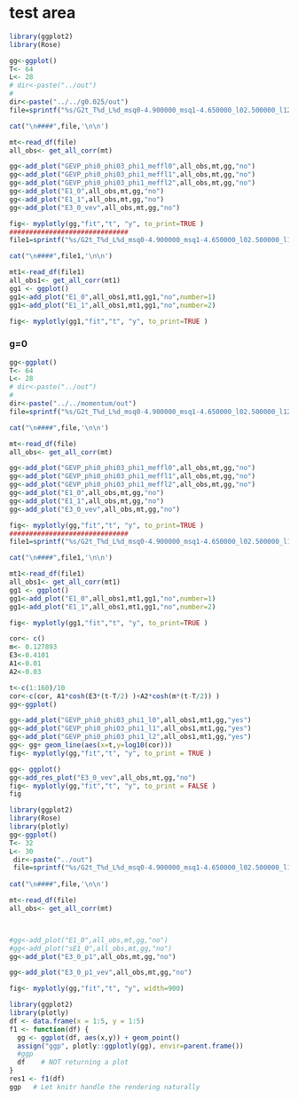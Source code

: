# test area



```r
library(ggplot2)
library(Rose)

gg<-ggplot()
T<- 64
L<- 28
# dir<-paste("../out")
# 
dir<-paste("../../g0.025/out")
file=sprintf("%s/G2t_T%d_L%d_msq0-4.900000_msq1-4.650000_l02.500000_l12.500000_mu5.000000_g0.025000_rep0_output",dir,T,L)

cat("\n####",file,'\n\n')

mt<-read_df(file)
all_obs<- get_all_corr(mt)

gg<-add_plot("GEVP_phi0_phi03_phi1_meffl0",all_obs,mt,gg,"no")
gg<-add_plot("GEVP_phi0_phi03_phi1_meffl1",all_obs,mt,gg,"no")
gg<-add_plot("GEVP_phi0_phi03_phi1_meffl2",all_obs,mt,gg,"no")
gg<-add_plot("E1_0",all_obs,mt,gg,"no")
gg<-add_plot("E1_1",all_obs,mt,gg,"no")
gg<-add_plot("E3_0_vev",all_obs,mt,gg,"no")

fig<- myplotly(gg,"fit","t", "y", to_print=TRUE )
##############################
file1=sprintf("%s/G2t_T%d_L%d_msq0-4.900000_msq1-4.650000_l02.500000_l12.500000_mu5.000000_g0.025000_rep0_meff_correlators",dir,T,L)

cat("\n####",file1,'\n\n')

mt1<-read_df(file1)
all_obs1<- get_all_corr(mt1)
gg1 <- ggplot()
gg1<-add_plot("E1_0",all_obs1,mt1,gg1,"no",number=1)
gg1<-add_plot("E1_1",all_obs1,mt1,gg1,"no",number=2)

fig<- myplotly(gg1,"fit","t", "y", to_print=TRUE )

```



### g=0

```r


gg<-ggplot()
T<- 64
L<- 28
# dir<-paste("../out")
# 
dir<-paste("../../momentum/out")
file=sprintf("%s/G2t_T%d_L%d_msq0-4.900000_msq1-4.650000_l02.500000_l12.500000_mu5.000000_g0.000000_rep0_output",dir,T,L)

cat("\n####",file,'\n\n')

mt<-read_df(file)
all_obs<- get_all_corr(mt)

gg<-add_plot("GEVP_phi0_phi03_phi1_meffl0",all_obs,mt,gg,"no")
gg<-add_plot("GEVP_phi0_phi03_phi1_meffl1",all_obs,mt,gg,"no")
gg<-add_plot("GEVP_phi0_phi03_phi1_meffl2",all_obs,mt,gg,"no")
gg<-add_plot("E1_0",all_obs,mt,gg,"no")
gg<-add_plot("E1_1",all_obs,mt,gg,"no")
gg<-add_plot("E3_0_vev",all_obs,mt,gg,"no")

fig<- myplotly(gg,"fit","t", "y", to_print=TRUE )
##############################
file1=sprintf("%s/G2t_T%d_L%d_msq0-4.900000_msq1-4.650000_l02.500000_l12.500000_mu5.000000_g0.000000_rep0_meff_correlators",dir,T,L)

cat("\n####",file1,'\n\n')

mt1<-read_df(file1)
all_obs1<- get_all_corr(mt1)
gg1 <- ggplot()
gg1<-add_plot("E1_0",all_obs1,mt1,gg1,"no",number=1)
gg1<-add_plot("E1_1",all_obs1,mt1,gg1,"no",number=2)

fig<- myplotly(gg1,"fit","t", "y", to_print=TRUE )

```

```r
cor<- c()
m<- 0.127893
E3<-0.4101
A1<-0.01
A2<-0.03

t<-c(1:160)/10
cor<-c(cor, A1*cosh(E3*(t-T/2) )+A2*cosh(m*(t-T/2)) )
gg<-ggplot()

gg<-add_plot("GEVP_phi0_phi03_phi1_l0",all_obs1,mt1,gg,"yes")
gg<-add_plot("GEVP_phi0_phi03_phi1_l1",all_obs1,mt1,gg,"yes")
gg<-add_plot("GEVP_phi0_phi03_phi1_l2",all_obs1,mt1,gg,"yes")
gg<- gg+ geom_line(aes(x=t,y=log10(cor)))
fig<- myplotly(gg,"fit","t", "y", to_print = TRUE )

```


```r
gg<- ggplot()
gg<-add_res_plot("E3_0_vev",all_obs,mt,gg,"no")
fig<- myplotly(gg,"fit","t", "y", to_print = FALSE )
fig
```



```r
library(ggplot2)
library(Rose)
library(plotly)
gg<-ggplot()
T<- 32
L<- 30
 dir<-paste("../out")
 file=sprintf("%s/G2t_T%d_L%d_msq0-4.900000_msq1-4.650000_l02.500000_l12.500000_mu5.000000_g0.000000_rep0_output",dir,T,L)
 
cat("\n####",file,'\n\n')

mt<-read_df(file)
all_obs<- get_all_corr(mt)



#gg<-add_plot("E1_0",all_obs,mt,gg,"no")
#gg<-add_plot("sE1_0",all_obs,mt,gg,"no")
gg<-add_plot("E3_0_p1",all_obs,mt,gg,"no")

gg<-add_plot("E3_0_p1_vev",all_obs,mt,gg,"no")

fig<- myplotly(gg,"fit","t", "y", width=900)


```



```r
library(ggplot2)
library(plotly)
df <- data.frame(x = 1:5, y = 1:5)    
f1 <- function(df) {
  gg <- ggplot(df, aes(x,y)) + geom_point()
  assign("ggp", plotly::ggplotly(gg), envir=parent.frame())
  #ggp
  df    # NOT returning a plot
}
res1 <- f1(df)
ggp   # Let knitr handle the rendering naturally
```